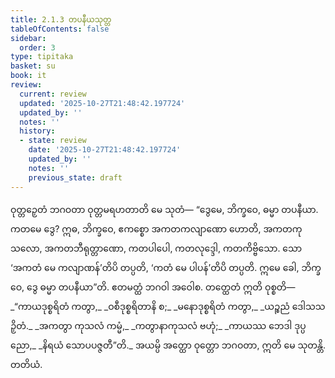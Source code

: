 ```yaml
---
title: 2.1.3 တပနီယသုတ္တ
tableOfContents: false
sidebar:
  order: 3
type: tipitaka
basket: su
book: it
review:
  current: review
  updated: '2025-10-27T21:48:42.197724'
  updated_by: ''
  notes: ''
  history:
  - state: review
    date: '2025-10-27T21:48:42.197724'
    updated_by: ''
    notes: ''
    previous_state: draft
---
```



<ReviewStatus review={frontmatter.review} showDetails={true} />

<HypothesisAnnotation frontmatter={frontmatter} />

<DynamicBreadcrumb />

<Division number="30" book="it" e="ch" v="18" p="212">

<Paragraph number="186" book="it">
ဝုတ္တဉှေတံ ဘဂဝတာ ဝုတ္တမရဟတာတိ မေ သုတံ—
</Paragraph>

<Paragraph number="187" book="it">
“ဒွေမေ, ဘိက္ခဝေ, ဓမ္မာ တပနီယာ. ကတမေ ဒွေ? ဣဓ, ဘိက္ခဝေ, ဧကစ္စော အကတကလျာဏော ဟောတိ, အကတကုသလော, အကတဘီရုတ္တာဏော, ကတပါပေါ, ကတလုဒ္ဒေါ, ကတကိဗ္ဗိသော. သော ‘အကတံ မေ ကလျာဏန်’တိပိ တပ္ပတိ, ‘ကတံ မေ ပါပန်’တိပိ တပ္ပတိ. ဣမေ ခေါ, ဘိက္ခဝေ, ဒွေ ဓမ္မာ တပနီယာ”တိ. ဧတမတ္ထံ ဘဂဝါ အဝေါစ. တတ္ထေတံ ဣတိ ဝုစ္စတိ—
</Paragraph>

<Paragraph number="188" type="verses" book="it">
_“ကာယဒုစ္စရိတံ ကတွာ,_  
_ဝစီဒုစ္စရိတာနိ စ;_  
_မနောဒုစ္စရိတံ ကတွာ,_  
_ယဉ္စညံ ဒေါသသဉှိတံ._  

</Paragraph>

<Paragraph number="189" type="verses" book="it">
_အကတွာ ကုသလံ ကမ္မံ,_  
_ကတွာနာကုသလံ ဗဟုံ;_  
_ကာယဿ ဘေဒါ ဒုပ္ပညော,_  
_နိရယံ သောပပဇ္ဇတီ”တိ._  

</Paragraph>

<Paragraph number="190" book="it">
အယမ္ပိ အတ္ထော ဝုတ္တော ဘဂဝတာ, ဣတိ မေ သုတန္တိ.

</Paragraph>
</Division>

<Paragraph number="191" type="center" book="it">
တတိယံ.
</Paragraph>